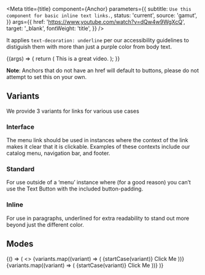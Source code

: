 

<Meta
  title={title}
  component={Anchor}
  parameters={{
    subtitle: `Use this component for basic inline text links.`,
    status: 'current',
    source: 'gamut',
  }}
  args={{
    href: 'https://www.youtube.com/watch?v=dQw4w9WgXcQ',
    target: '_blank',
    fontWeight: 'title',
  }}
/>

It applies `text-decoration: underline` per our accessibility guidelines to distiguish them with more than just a purple color from body text.

<Canvas>
  <Story name="Anchor">
    {(args) => {
      return (
        <Text fontSize={22}>
          This is a <Anchor {...args}>great video</Anchor>.
        </Text>
      );
    }}
  </Story>
</Canvas>

<PropsTable story="Anchor" />

**Note**: Anchors that do not have an href will default to buttons, please do not attempt to set this on your own.

## Variants

We provide 3 variants for links for various use cases

### Interface

The menu link should be used in instances where the context of the link makes it clear that it is clickable. Examples of these contexts include our catalog menu, navigation bar, and footer.

### Standard

For use outside of a ‘menu’ instance where (for a good reason) you can’t use the Text Button with the included button-padding.

### Inline

For use in paragraphs, underlined for extra readability to stand out more beyond just the different color.


## Modes

<Story name="modes">
  {() => (
    <>
      <Background p={32} bg="white">
        {variants.map((variant) => (
          <Box
            key={variant + 'light'}
            display="inline-flex"
            flexDirection="column"
            fontSize={18}
            marginRight={16}
          >
            <Text fontWeight="title">{startCase(variant)}</Text>
            <Anchor mr={8} variant={variant} href={`#${variant}`}>
              Click Me
            </Anchor>
          </Box>
        ))}
      </Background>
      <Background p={32} bg="navy">
        {variants.map((variant) => (
          <Box
            key={variant + 'dark'}
            display="inline-flex"
            flexDirection="column"
            fontSize={18}
            marginRight={16}
          >
            <Text fontWeight="title">{startCase(variant)}</Text>
            <Anchor mr={8} variant={variant} href={`#${variant}`}>
              Click Me
            </Anchor>
          </Box>
        ))}
      </Background>
    </>
  )}
</Story>
